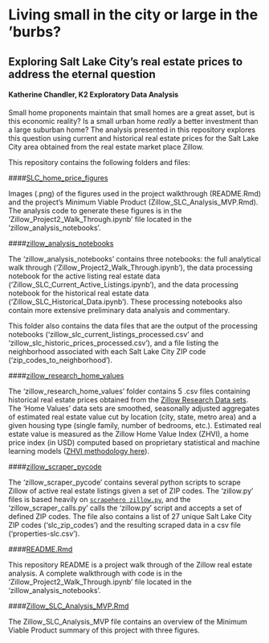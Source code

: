# Living small in the city or large in the 'burbs?
## Exploring Salt Lake City's real estate prices to address the eternal question

#### Katherine Chandler, K2 Exploratory Data Analysis

Small home proponents maintain that small homes are a great asset, but is this economic reality? Is a small urban home *really* a better investment than a large suburban home? The analysis presented in this repository explores this question using current and historical real estate prices for the Salt Lake City area obtained from the real estate market place Zillow.

This repository contains the following folders and files:

####[SLC_home_price_figures](https://github.com/katherinechandler/Zillow_Analysis_Salt_Lake_City/tree/master/SLC_home_price_figures)

Images (.png) of the figures used in the project walkthrough (README.Rmd) and the project's Minimum Viable Product (Zillow_SLC_Analysis_MVP.Rmd). The analysis code to generate these figures is in the 'Zillow_Project2_Walk_Through.ipynb' file located in the 'zillow_analysis_notebooks'.

####[zillow_analysis_notebooks](https://github.com/katherinechandler/Zillow_Analysis_Salt_Lake_City/tree/master/zillow_analysis_notebooks)

The 'zillow_analysis_notebooks' contains three notebooks: the full analytical walk through ('Zillow_Project2_Walk_Through.ipynb'), the data processing notebook for the active listing real estate data ('Zillow_SLC_Current_Active_Listings.ipynb'), and the data processing notebook for the historical real estate data ('Zillow_SLC_Historical_Data.ipynb'). These processing notebooks also contain more extensive preliminary data analysis and commentary.

This folder also contains the data files that are the output of the processing notebooks ('zillow_slc_current_listings_processed.csv' and 'zillow_slc_historic_prices_processed.csv'), and a file listing the neighborhood associated with each Salt Lake City ZIP code ('zip_codes_to_neighborhood').

####[zillow_research_home_values](https://github.com/katherinechandler/Zillow_Analysis_Salt_Lake_City/tree/master/zillow_research_home_values)

The 'zillow_research_home_values' folder contains 5 .csv files containing historical real estate prices obtained from the [Zillow Research Data sets](https://www.zillow.com/research/data/ "Zillow Research Data"). The 'Home Values' data sets are smoothed, seasonally adjusted aggregates of estimated real estate value cut by location (city, state, metro area) and a given housing type (single family, number of bedrooms, etc.). Estimated real estate value is measured as the Zillow Home Value Index (ZHVI), a home price index (in USD) computed based on proprietary statistical and machine learning models ([ZHVI methodology here](https://www.zillow.com/research/zhvi-methodology-6032/ "ZHVI methodology")).

####[zillow_scraper_pycode](https://github.com/katherinechandler/Zillow_Analysis_Salt_Lake_City/tree/master/zillow_scraper_pycode)

The 'zillow_scraper_pycode' contains several python scripts to scrape Zillow of active real estate listings given a set of ZIP codes. The 'zillow.py' files is based heavily on [```scrapehero zillow.py```](https://gist.github.com/scrapehero/5f51f344d68cf2c022eb2d23a2f1cf95 "scrapehero"), and the 'zillow_scraper_calls.py' calls the 'zillow.py' script and accepts a set of defined ZIP codes. The file also contains a list of 27 unique Salt Lake City ZIP codes ('slc_zip_codes') and the resulting scraped data in a csv file ('properties-slc.csv').

####[README.Rmd](https://github.com/katherinechandler/Zillow_Analysis_Salt_Lake_City/blob/master/README.Rmd)

This repository README is a project walk through of the Zillow real estate analysis. A complete walkthrough with code is in the 'Zillow_Project2_Walk_Through.ipynb' file located in the 'zillow_analysis_notebooks'.

####[Zillow_SLC_Analysis_MVP.Rmd](https://github.com/katherinechandler/Zillow_Analysis_Salt_Lake_City/blob/master/Zillow_SLC_Analysis_MVP.Rmd)

The Zillow_SLC_Analysis_MVP file contains an overview of the Minimum Viable Product summary of this project with three figures.